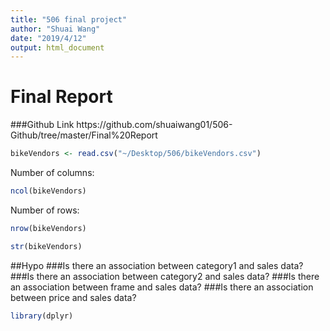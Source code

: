 ```yaml
---
title: "506 final project"
author: "Shuai Wang"
date: "2019/4/12"
output: html_document
---
```


# Final Report

###Github Link
https://github.com/shuaiwang01/506-Github/tree/master/Final%20Report

```r
bikeVendors <- read.csv("~/Desktop/506/bikeVendors.csv")
```

Number of columns:
```r
ncol(bikeVendors)
```

Number of rows:
```r
nrow(bikeVendors)
```

```r
str(bikeVendors)
```

##Hypo
###Is there an association between category1 and sales data?
###Is there an association between category2 and sales data?
###Is there an association between frame and sales data?
###Is there an association between price and sales data?

```r
library(dplyr)
```














